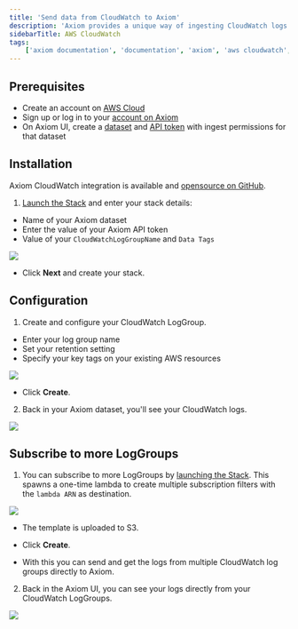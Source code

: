 ```yaml
---
title: 'Send data from CloudWatch to Axiom'
description: 'Axiom provides a unique way of ingesting CloudWatch logs into Axiom. The Axiom CloudWatch integration is subscribed to one or more of your CloudWatch Log Groups and runs as a Lambda function.'
sidebarTitle: AWS CloudWatch
tags: 
    ['axiom documentation', 'documentation', 'axiom', 'aws cloudwatch', 'aws s3', 'aws lambda', 'cloudwatch log groups']
---
```


## Prerequisites

- Create an account on [AWS Cloud](https://portal.aws.amazon.com/billing/signup#/start/email)
- Sign up or log in to your [account on Axiom](https://app.axiom.co/login?return_to=%2F)
- On Axiom UI, create a [dataset](/docs/reference/datasets) and [API token](/docs/reference/tokens) with ingest permissions for that dataset

## Installation

Axiom CloudWatch integration is available and [opensource on GitHub](https://github.com/axiomhq/axiom-cloudwatch-lambda).

1. [Launch the Stack](https://us-east-2.console.aws.amazon.com/cloudformation/home?region=us-east-2#/stacks/create/template?stackName=CloudWatch-Axiom&templateURL=https://axiom-cloudformation-stacks.s3.amazonaws.com/axiom-cloudwatch-lambda-cloudformation-stack.yaml) and enter your stack details:

- Name of your Axiom dataset
- Enter the value of your Axiom API token
- Value of your `CloudWatchLogGroupName` and `Data Tags`

<Frame>
  <img src="/doc-assets/shots/cloudwatch1.png" />
</Frame>

- Click **Next** and create your stack.

## Configuration

1. Create and configure your CloudWatch LogGroup.

- Enter your log group name
- Set your retention setting
- Specify your key tags on your existing AWS resources

<Frame>
  <img src="/doc-assets/shots/cloudwatch2.png" />
</Frame>

- Click **Create**.

2. Back in your Axiom dataset, you'll see your CloudWatch logs.

<Frame>
  <img src="/doc-assets/shots/cloudwatch-1.png" />
</Frame>

## Subscribe to more LogGroups

1. You can subscribe to more LogGroups by [launching the Stack](https://us-east-2.console.aws.amazon.com/cloudformation/home?region=us-east-2#/stacks/create?stackName=CloudWatch-Backfiller-Axiom&templateURL=https://axiom-cloudformation-stacks.s3.amazonaws.com/axiom-cloudwatch-backfiller-lambda-cloudformation-stack.yaml). This spawns a one-time lambda to create multiple subscription filters with the `lambda ARN` as destination.

<Frame>
  <img src="/doc-assets/shots/cloudwatch4.png" />
</Frame>

- The template is uploaded to S3.

- Click **Create**.

- With this you can send and get the logs from multiple CloudWatch log groups directly to Axiom.

2. Back in the Axiom UI, you can see your logs directly from your CloudWatch LogGroups.

<Frame>
  <img src="/doc-assets/shots/cloudwatch-1.png" />
</Frame>
